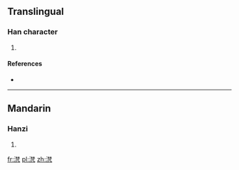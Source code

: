 ==Translingual==

===Han character===
{{Han char|rn=85|rad=水|as=11|sn=14|four=34117|canj=EDDN}}

# {{defn|Han|sort=水11}}

====References====
* {{Han ref|kx=0644.150|dkj=18096|dj=1052.010|hdz=31716.070|uh=6EFC|ud=28412|bh=E2B3|bd=58035}}

----

==Mandarin==

===Hanzi===
{{cmn-hanzi|pin=[[fàn]] ([[fan4]])|wg=fan<sup>4</sup>}}

# {{defn|lang=cmn|sort=水11}}

[[fr:滼]]
[[pl:滼]]
[[zh:滼]]
